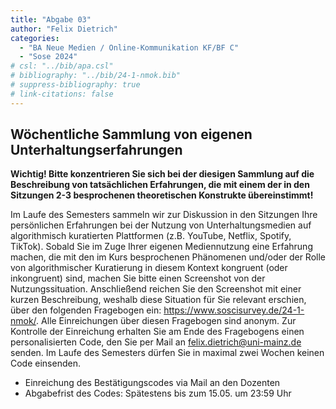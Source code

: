 ```yaml
---
title: "Abgabe 03"
author: "Felix Dietrich"
categories:
  - "BA Neue Medien / Online-Kommunikation KF/BF C"
  - "Sose 2024"
# csl: "../bib/apa.csl"
# bibliography: "../bib/24-1-nmok.bib"
# suppress-bibliography: true
# link-citations: false
---
```


## Wöchentliche Sammlung von eigenen Unterhaltungserfahrungen

**Wichtig! Bitte konzentrieren Sie sich bei der diesigen Sammlung auf die Beschreibung von tatsächlichen Erfahrungen, die mit einem der in den Sitzungen 2-3 besprochenen theoretischen Konstrukte übereinstimmt!**

Im Laufe des Semesters sammeln wir zur Diskussion in den Sitzungen Ihre persönlichen Erfahrungen bei der Nutzung von Unterhaltungsmedien auf algorithmisch kuratierten Plattformen (z.B. YouTube, Netflix, Spotify, TikTok). Sobald Sie im Zuge Ihrer eigenen Mediennutzung eine Erfahrung machen, die mit den im Kurs besprochenen Phänomenen und/oder der Rolle von algorithmischer Kuratierung in diesem Kontext kongruent (oder inkongruent) sind, machen Sie bitte einen Screenshot von der Nutzungssituation. Anschließend reichen Sie den Screenshot mit einer kurzen Beschreibung, weshalb diese Situation für Sie relevant erschien, über den folgenden Fragebogen ein: [https://www.soscisurvey.de/24-1-nmok/](https://www.soscisurvey.de/24-1-nmok/). Alle Einreichungen über diesen Fragebogen sind anonym. Zur Kontrolle der Einreichung erhalten Sie am Ende des Fragebogens einen personalisierten Code, den Sie per Mail an [felix.dietrich@uni-mainz.de](mailto:felix.dietrich@uni-mainz.de) senden. Im Laufe des Semesters dürfen Sie in maximal zwei Wochen keinen Code einsenden.

- Einreichung des Bestätigungscodes via Mail an den Dozenten
- Abgabefrist des Codes: Spätestens bis zum 15.05. um 23:59 Uhr
